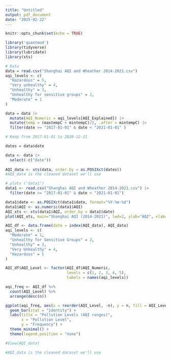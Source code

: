 ```yaml
---
title: "Untitled"
output: pdf_document
date: "2025-02-22"
---
```


```r
knitr::opts_chunk$set(echo = TRUE)
```

```r
library('quantmod')
library(tidyverse)
library(lubridate)
library(xts)
```

```r
# Data 
data = read.csv("Shanghai AQI and Wheather 2014-2021.csv")
aqi_levels <- c(
  "Hazardous" = 5,
  "Very unhealthy" = 4,
  "Unhealthy" = 3,
  "Unhealthy for sensitive groups" = 2,
  "Moderate" = 1
)

data = data |>
  mutate(AQI_Numeric = aqi_levels[AQI_Explained]) |>
  mutate(temp = (maxtempC + mintempC)/2, .after = mintempC) |>
  filter(date >= "2017-01-01" & date < "2021-01-01" )

# Keep from 2017-01-01 to 2020-12-31

dates = data$date

data <- data |> 
  select(-c("date"))
  
AQI_data <- xts(data, order.by = as.POSIXct(dates))
#AQI_data is the cleaned dataset we'll use
```

```r
# plots ("data1")
data1 <- read.csv("Shanghai AQI and Wheather 2014-2021.csv") |> 
  filter(date >= "2017-01-01" & date < "2021-01-01")

data1$date <- as.POSIXct(data1$date, format="%Y-%m-%d")
data1$AQI <- as.numeric(data1$AQI)
AQI_xts <- xts(data1$AQI, order.by = data1$date)
plot(AQI_xts, main="Shanghai AQI (2014-2021)", lwd=2, ylab="AQI", xlab="Year")

AQI_df <- data.frame(date = index(AQI_data), AQI_data)
aqi_levels <- c(
  "Moderate" = 1,
  "Unhealthy for Sensitive Groups" = 2,
  "Unhealthy" = 3,
  "Very Unhealthy" = 4,
  "Hazardous" = 5
)

AQI_df$AQI_Level <- factor(AQI_df$AQI_Numeric, 
                           levels = c(1, 2, 3, 4, 5), 
                           labels = names(aqi_levels))

aqi_freq <- AQI_df %>%
  count(AQI_Level) %>%
  arrange(desc(n)) 

ggplot(aqi_freq, aes(x = reorder(AQI_Level, -n), y = n, fill = AQI_Level)) +
  geom_bar(stat = "identity") +
  labs(title = "Pollution Levels (AQI ranges)",
       x = "Pollution Level", 
       y = "Frequency") +
  theme_minimal() +
  theme(legend.position = "none")
```


```r
#View(AQI_data)

#AQI_data is the cleaned dataset we'll use
```

